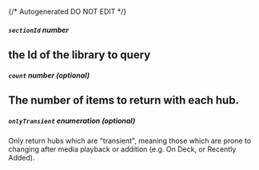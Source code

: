 {/* Autogenerated DO NOT EDIT  */}

##### `sectionId` _number_
the Id of the library to query
---
##### `count` _number (optional)_
The number of items to return with each hub.
---
##### `onlyTransient` _enumeration (optional)_
Only return hubs which are "transient", meaning those which are prone to changing after media playback or addition (e.g. On Deck, or Recently Added).

<Collapsible openLabel={Labels.showProperties} closeLabel={Labels.hideProperties}>
  <QueryParamOnlyTransient />
</Collapsible>


